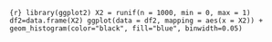 ```{r} library(ggplot2) X2 = runif(n = 1000, min = 0, max = 1) df2=data.frame(X2) ggplot(data = df2, mapping = aes(x = X2)) + geom_histogram(color="black", fill="blue", binwidth=0.05) ```